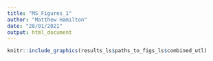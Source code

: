 ```yaml
---
title: "MS_Figures_1"
author: "Matthew Hamilton"
date: "28/01/2021"
output: html_document
---
```


```r
knitr::include_graphics(results_ls$paths_to_figs_ls$combined_utl)
```
